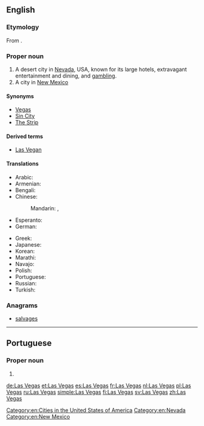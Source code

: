 ==English==
{{wikipedia}}

===Etymology===
From {{etyl|es|en}} {{m|es|las}} {{m|es|vegas||the meadows}}.

===Proper noun===
{{en-proper noun}}

# A desert city in [[Nevada]], USA, known for its large hotels, extravagant entertainment and dining, and [[gambling]].
# A city in [[New Mexico]]

====Synonyms====
* [[Vegas]]
* [[Sin City]]
* [[The Strip]]

====Derived terms====
* [[Las Vegan]]

====Translations====
{{trans-top|city}}
* Arabic: {{t|ar|لَاس فِيغَاس|m|tr=las fīḡas}}
* Armenian: {{t|hy|Լաս Վեգաս}}
* Bengali: {{t|bn|লাস ভেগাস|tr=Las Bhegas|sc=Beng}}
* Chinese:
*: Mandarin: {{t+|cmn|拉斯維加斯|sc=Hani}}, {{t|cmn|拉斯维加斯|tr=Lāsīwéijiāsī|sc=Hani}}
* Esperanto: {{t|eo|Lasvegaso}}
* German: {{t+|de|Las Vegas|n}}
{{trans-mid}}
* Greek: {{t+|el|Λας Βέγκας|n}}
* Japanese: {{t|ja|ラスベガス|tr=Rasubegasu}}
* Korean: {{t|ko|라스베이거스|tr=Laseubeigeoseu|sc=Hang}}
* Marathi: {{t|mr|लास व्हेगस|n|tr=lāsa vhegāsa|sc=Deva}}
* Navajo: {{t|nv|Naʼazhǫǫsh hátsoh}}
* Polish: {{t+|pl|Las Vegas|n}}
* Portuguese: {{t|pt|Las Vegas|f}}
* Russian: {{t+|ru|Лас-Ве́гас|m}}
* Turkish: {{t|tr|Las Vegas}}
{{trans-bottom}}

===Anagrams===
* [[salvages#English|salvages]]

[[Category:en:Cities in the United States of America]]
[[Category:en:Nevada]]
[[Category:en:New Mexico]]

----

==Portuguese==

===Proper noun===
{{pt-proper noun|f}}

# {{place|pt|city|s/Nevada|c/United States of America|t1=Las Vegas}}

[[de:Las Vegas]]
[[et:Las Vegas]]
[[es:Las Vegas]]
[[fr:Las Vegas]]
[[nl:Las Vegas]]
[[pl:Las Vegas]]
[[ru:Las Vegas]]
[[simple:Las Vegas]]
[[fi:Las Vegas]]
[[sv:Las Vegas]]
[[zh:Las Vegas]]